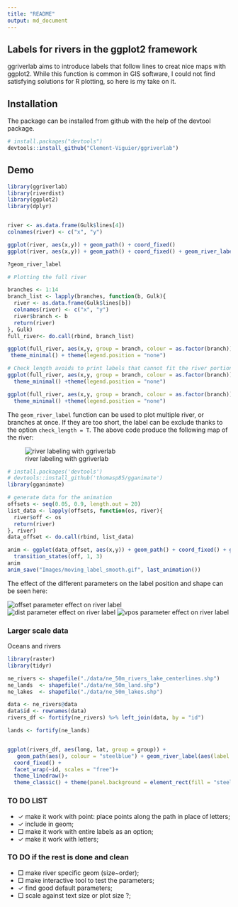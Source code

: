 ```yaml
---
title: "README"
output: md_document
---
```


## Labels for rivers in the ggplot2 framework

ggriverlab aims to introduce labels that follow lines to creat nice maps with ggplot2.
While this function is common in GIS software, I could not find satisfying solutions for R plotting, so here is my take on it.

## Installation

The package can be installed from github with the help of the devtool package.

```r
# install.packages("devtools")
devtools::install_github("Clement-Viguier/ggriverlab")

```


## Demo

```r
library(ggriverlab)
library(riverdist)
library(ggplot2)
library(dplyr)


river <- as.data.frame(Gulk$lines[4])
colnames(river) <- c("x", "y")

ggplot(river, aes(x,y)) + geom_path() + coord_fixed()
ggplot(river, aes(x,y)) + geom_path() + coord_fixed() + geom_river_label(aes(label = "Gulk", offset = 0.24), reverse = F)

?geom_river_label

# Plotting the full river

branches <- 1:14
branch_list <- lapply(branches, function(b, Gulk){
  river <- as.data.frame(Gulk$lines[b])
  colnames(river) <- c("x", "y")
  river$branch <- b
  return(river)
}, Gulk)
full_river<- do.call(rbind, branch_list)

ggplot(full_river, aes(x,y, group = branch, colour = as.factor(branch))) + geom_path() + coord_fixed() + geom_river_label(aes(label = "Gulk"), check_length = F) +
 theme_minimal() + theme(legend.position = "none")

# Check_length avoids to print labels that cannot fit the river portion.
ggplot(full_river, aes(x,y, group = branch, colour = as.factor(branch))) + geom_path() + coord_fixed() + geom_river_label(aes(label = "Gulk"), check_length = T) +
  theme_minimal() +theme(legend.position = "none")

ggplot(full_river, aes(x,y, group = branch, colour = as.factor(branch))) + geom_path() + coord_fixed() + geom_river_label(aes(label = "Gulk"), offset = 0.15, dist = 0.01, check_length = T) +
  theme_minimal() +theme(legend.position = "none")


```

The `geom_river_label` function can be used to plot multiple river, or branches at once. If they are too short, the label can be exclude thanks to the option `check_length = T`. The above code produce the following map of the river:

![river labeling with ggriverlab](https://github.com/Clement-Viguier/ggriverlab/blob/master/Images/river_branches.png)


```r
# install.packages('devtools')
# devtools::install_github('thomasp85/gganimate')
library(gganimate)

# generate data for the animation
offsets <- seq(0.05, 0.9, length.out = 20)
list_data <- lapply(offsets, function(os, river){
  river$off <- os
  return(river)
}, river)
data_offset <- do.call(rbind, list_data)

anim <- ggplot(data_offset, aes(x,y)) + geom_path() + coord_fixed() + geom_river_label(aes(label = "Gulk", offset = off), relative = T, check_length = F, reverse = F, repeated = F)+
  transition_states(off, 1, 3)
anim
anim_save("Images/moving_label_smooth.gif", last_animation())
```

The effect of the different parameters on the label position and shape can be seen here:

![offset parameter effect on river label](https://github.com/Clement-Viguier/ggriverlab/blob/master/Images/moving_label_offset.gif)
![dist parameter effect on river label](https://github.com/Clement-Viguier/ggriverlab/blob/master/Images/moving_label_dist.gif)
![vpos parameter effect on river label](https://github.com/Clement-Viguier/ggriverlab/blob/master/Images/moving_label_vpos.gif)


### Larger scale data

Oceans and rivers

```r
library(raster)
library(tidyr)

ne_rivers <- shapefile("./data/ne_50m_rivers_lake_centerlines.shp")
ne_lands  <- shapefile("./data/ne_50m_land.shp")
ne_lakes  <- shapefile("./data/ne_50m_lakes.shp")

data <- ne_rivers@data
data$id <- rownames(data)
rivers_df <- fortify(ne_rivers) %>% left_join(data, by = "id")

lands <- fortify(ne_lands)


ggplot(rivers_df, aes(long, lat, group = group)) +
   geom_path(aes(), colour = "steelblue") + geom_river_label(aes(label = label), colour = "steelblue") +
  coord_fixed() + 
  facet_wrap(~id, scales = "free")+
  theme_linedraw()+
  theme_classic() + theme(panel.background = element_rect(fill = "steelblue"))

```

### TO DO LIST

- $\checkmark$ make it work with point: place points along the path in place of letters;
- $\checkmark$ include in geom;
- $\Box$ make it work with entire labels as an option;
- $\checkmark$ make it work with letters;


### TO DO if the rest is done and clean

- $\Box$ make river specific geom (size~order);
- $\Box$ make interactive tool to test the parameters; 
- $\checkmark$ find good default parameters;
- $\Box$ scale against text size or plot size ?;



